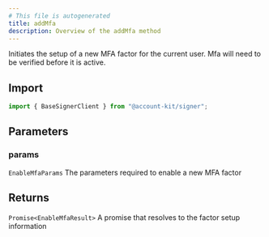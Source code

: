 ```yaml
---
# This file is autogenerated
title: addMfa
description: Overview of the addMfa method
---
```


Initiates the setup of a new MFA factor for the current user. Mfa will need to be verified before it is active.

## Import

```ts
import { BaseSignerClient } from "@account-kit/signer";
```

## Parameters

### params

`EnableMfaParams`
The parameters required to enable a new MFA factor

## Returns

`Promise<EnableMfaResult>`
A promise that resolves to the factor setup information
